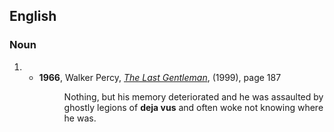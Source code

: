 {{also|dejavús|déjà-vus|Déjà-vus}}

==English==

===Noun===
{{head|en|noun form}}

# {{plural of|en|deja vu}}
#* '''1966''', Walker Percy, ''[http://books.google.com/books?id=rd3beS3Nr0IC&pg=PA187&dq=%22deja+vus%22&ei=RnpeR7XTE5GyiQGby_jPBw&sig=Uz0oJ6B2RRTqBbKoyR1a0sotwLI The Last Gentleman]'', (1999), page 187
#*: Nothing, but his memory deteriorated and he was assaulted by ghostly legions of '''deja vus''' and often woke not knowing where he was.